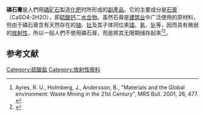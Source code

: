 {{missing information|中国大陆的磷石膏运用产业（纯化后用于建筑、直接用于治理盐碱地等）}}
{{expand English}}
'''磷石膏'''是人們用[[磷矿石|磷矿石]]製造[[化肥|化肥]]时所形成的[[副產品|副產品]]。它的主要成分是[[石膏|石膏]]（CaSO4-2H2O），即[[硫酸钙|硫酸钙]]二[[水合物|水合物]]。虽然石膏是[[建筑业|建筑业]]中广泛使用的原材料，但由于磷石膏含有天然存在的[[铀|铀]]、[[钍|钍]]及其子体同位素[[镭|镭]]、[[氡|氡]]、[[钋|钋]]等，因而具有微弱的[[放射性|放射性]]，所以一般人們不使用磷石膏，而是將其无限期储存起來<ref name="Ayr">Ayres, R. U., Holmberg, J., Andersson, B., "Materials and the Global environment: Waste Mining in the 21st Century", MRS Bull. 2001, 26, 477. {{Doi|10.1557/mrs2001.119}}</ref><ref name="Taylor">{{Cite journal|title=Environmental Impact and Management of Phosphogypsum|last=Tayibi|first=Hanan|last2=Choura|first2=Mohamed|journal=Journal of Environmental Management|doi=10.1016/j.jenvman.2009.03.007|year=2009|volume=90|pages=2377–2386|pmid=19406560|last3=López|first3=Félix A.|last4=Alguacil|first4=Francisco J.|last5=López-Delgado|first5=Aurora}}</ref>。

==参考文献==
{{reflist}}

[[Category:硫酸盐|Category:硫酸盐]]
[[Category:放射性廢料|Category:放射性廢料]]